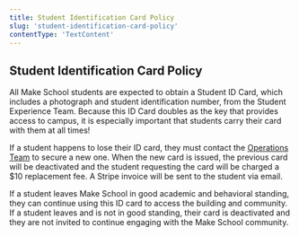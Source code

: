 ```yaml
---
title: Student Identification Card Policy
slug: 'student-identification-card-policy'
contentType: 'TextContent'
---
```


## Student Identification Card Policy

All Make School students are expected to obtain a Student ID Card, which includes a photograph and
student identification number, from the Student Experience Team. Because this ID Card doubles as the
key that provides access to campus, it is especially important that students carry their card with
them at all times!

If a student happens to lose their ID card, they must contact the
[Operations Team](mailto:eric@makeschool.com) to secure a new one. When the new card is issued, the
previous card will be deactivated and the student requesting the card will be charged a $10
replacement fee. A Stripe invoice will be sent to the student via email.

If a student leaves Make School in good academic and behavioral standing, they can continue using
this ID card to access the building and community. If a student leaves and is not in good standing,
their card is deactivated and they are not invited to continue engaging with the Make School
community.
